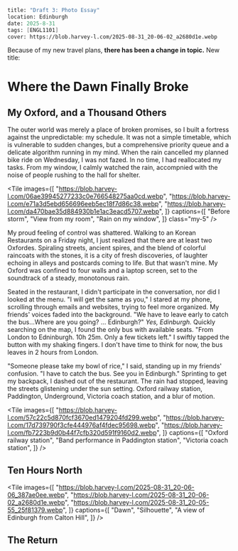 ```meta
title: "Draft 3: Photo Essay"
location: Edinburgh
date: 2025-8-31
tags: [ENGL1101]
cover: https://blob.harvey-l.com/2025-08-31_20-06-02_a2680d1e.webp
```


Because of my new travel plans, **there has been a change in topic.** New title:

# Where the Dawn Finally Broke

## My Oxford, and a Thousand Others

The outer world was merely a place of broken promises, so I built a fortress against the unpredictable: my schedule. It was not a simple timetable, which is vulnerable to sudden changes, but a comprehensive priority queue and a delicate algorithm running in my mind. When the rain cancelled my planned bike ride on Wednesday, I was not fazed. In no time, I had reallocated my tasks. From my window, I calmly watched the rain, accompnied with the noise of people rushing to the hall for shelter.

<Tile images={[
  "https://blob.harvey-l.com/06ae39945277233c0e766548275aa0cd.webp",
  "https://blob.harvey-l.com/e71a3d5ebd656696eeb5ec18f7d86c38.webp",
  "https://blob.harvey-l.com/da470bae35d884930b1e1ac3eacd5707.webp",
]} captions={[
  "Before storm",
  "View from my room",
  "Rain on my window",
]} class="my-5" />

My proud feeling of control was shattered. Walking to an Korean Restaurants on a Friday night, I just realized that there are at least two Oxfordes. Spiraling streets, ancient spires, and the blend of colorful raincoats with the stones, it is a city of fresh discoveries, of laughter echoing in alleys and postcards coming to life. But that wasn't mine. My Oxford was confined to four walls and a laptop screen, set to the soundtrack of a steady, monotonous rain.

Seated in the restaurant, I didn't participate in the conversation, nor did I looked at the menu. "I will get the same as you," I stared at my phone, scrolling through emails and websites, trying to feel more organized. My friends' voices faded into the background. "We have to leave early to catch the bus...Where are you going? ... Edinburgh?" *Yes, Edinburgh.* Quickly searching on the map, I found the only bus with available seats. "From London to Edninburgh. 10h 25m. Only a few tickets left." I swiftly tapped the button with my shaking fingers. I don't have time to think for now, the bus leaves in 2 hours from London.

"Someone please take my bowl of rice," I said, standing up in my friends' confusion. "I have to catch the bus. See you in Edinburgh." Sprinting to get my backpack, I dashed out of the restaurant. The rain had stopped, leaving the streets glistening under the sun setting. Oxford railway station, Paddington, Underground, Victoria coach station, and a blur of motion.

<Tile images={[
  "https://blob.harvey-l.com/57c22c5d870fcf3670ed1479204fd299.webp",
  "https://blob.harvey-l.com/17d739790f3cfe444976af4fdec95698.webp",
  "https://blob.harvey-l.com/fb7223b9d0b44f7cfb320d591f9160d2.webp",
]} captions={[
  "Oxford railway station",
  "Band performance in Paddington station",
  "Victoria coach station",
]} />

## Ten Hours North

<Tile images={[
  "https://blob.harvey-l.com/2025-08-31_20-06-06_387ae0ee.webp",
  "https://blob.harvey-l.com/2025-08-31_20-06-02_a2680d1e.webp",
  "https://blob.harvey-l.com/2025-08-31_20-05-55_25f81379.webp",
]} captions={[
  "Dawn",
  "Silhouette",
  "A view of Edinburgh from Calton Hill",
]} />

## The Return
